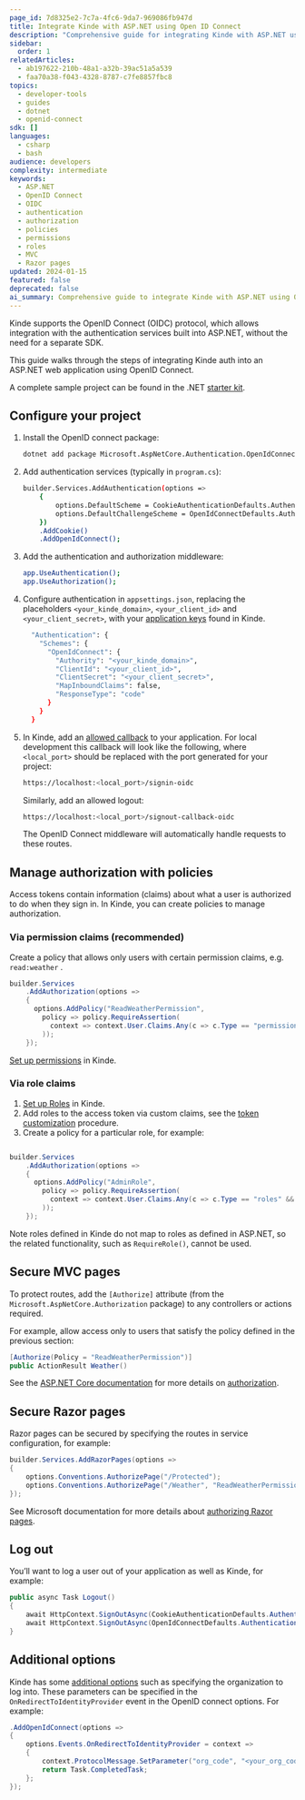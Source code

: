 ```yaml
---
page_id: 7d8325e2-7c7a-4fc6-9da7-969086fb947d
title: Integrate Kinde with ASP.NET using Open ID Connect
description: "Comprehensive guide for integrating Kinde with ASP.NET using OpenID Connect including authentication setup, authorization policies, and secure route protection for MVC and Razor pages."
sidebar:
  order: 1
relatedArticles:
  - ab197622-210b-48a1-a32b-39ac51a5a539
  - faa70a38-f043-4328-8787-c7fe8857fbc8
topics:
  - developer-tools
  - guides
  - dotnet
  - openid-connect
sdk: []
languages:
  - csharp
  - bash
audience: developers
complexity: intermediate
keywords:
  - ASP.NET
  - OpenID Connect
  - OIDC
  - authentication
  - authorization
  - policies
  - permissions
  - roles
  - MVC
  - Razor pages
updated: 2024-01-15
featured: false
deprecated: false
ai_summary: Comprehensive guide to integrate Kinde with ASP.NET using OpenID Connect including authentication setup, authorization policies, and secure route protection for MVC and Razor pages.
---
```


Kinde supports the OpenID Connect (OIDC) protocol, which allows integration with the authentication services built into ASP.NET, without the need for a separate SDK.

This guide walks through the steps of integrating Kinde auth into an ASP.NET web application using OpenID Connect.

A complete sample project can be found in the .NET [starter kit](https://github.com/kinde-starter-kits/dotnet-starter-kit/).

## Configure your project

1. Install the OpenID connect package:
    
    ```bash
    dotnet add package Microsoft.AspNetCore.Authentication.OpenIdConnect
    ```
    
2. Add authentication services (typically in `program.cs`):
    
    ```bash
    builder.Services.AddAuthentication(options =>
        {
            options.DefaultScheme = CookieAuthenticationDefaults.AuthenticationScheme;
            options.DefaultChallengeScheme = OpenIdConnectDefaults.AuthenticationScheme;
        })
        .AddCookie()
        .AddOpenIdConnect();
    ```
    
3. Add the authentication and authorization middleware:
    
    ```bash
    app.UseAuthentication();
    app.UseAuthorization();
    ```
    
4. Configure authentication in `appsettings.json`, replacing the placeholders `<your_kinde_domain>`, `<your_client_id>` and `<your_client_secret>`, with your [application keys](/get-started/connect/getting-app-keys/) found in Kinde. 
    
    ```bash
      "Authentication": {
        "Schemes": {
          "OpenIdConnect": {
            "Authority": "<your_kinde_domain>",
            "ClientId": "<your_client_id>",
            "ClientSecret": "<your_client_secret>",
            "MapInboundClaims": false,
            "ResponseType": "code"
          }
        }
      }
    ```
    
5. In Kinde, add an [allowed callback](/get-started/connect/callback-urls/#set-callback-urls) to your application.  For local development this callback will look like the following, where `<local_port>` should be replaced with the port generated for your project:
    
    ```bash
    https://localhost:<local_port>/signin-oidc
    ```
    
    Similarly, add an allowed logout:
    
    ```bash
    https://localhost:<local_port>/signout-callback-oidc
    ```
    
    The OpenID Connect middleware will automatically handle requests to these routes.
    

## Manage authorization with policies

Access tokens contain information (claims) about what a user is authorized to do when they sign in. In Kinde, you can create policies to manage authorization.

### Via permission claims (recommended)

Create a policy that allows only users with certain permission claims, e.g. `read:weather` .

```csharp
builder.Services
    .AddAuthorization(options =>
    {
      options.AddPolicy("ReadWeatherPermission",
        policy => policy.RequireAssertion(
          context => context.User.Claims.Any(c => c.Type == "permissions" && c.Value == "read:weather")
        ));
    });
```

[Set up permissions](/manage-users/roles-and-permissions/user-permissions/) in Kinde. 

### Via role claims

1. [Set up Roles](/manage-users/roles-and-permissions/user-permissions/) in Kinde.
2. Add roles to the access token via custom claims, see the [token customization](/build/tokens/token-customization/) procedure. 
3. Create a policy for a particular role, for example:

```csharp

builder.Services
    .AddAuthorization(options =>
    {
      options.AddPolicy("AdminRole",
        policy => policy.RequireAssertion(
          context => context.User.Claims.Any(c => c.Type == "roles" && c.Value == "admin")
        ));
    });
```

Note roles defined in Kinde do not map to roles as defined in ASP.NET, so the related functionality, such as `RequireRole()`, cannot be used.

## Secure MVC pages

To protect routes, add the `[Authorize]` attribute (from the `Microsoft.AspNetCore.Authorization` package) to any controllers or actions required. 

For example, allow access only to users that satisfy the policy defined in the previous section:

```csharp
[Authorize(Policy = "ReadWeatherPermission")]
public ActionResult Weather()
```

See the [ASP.NET Core documentation](http://ASP.NET) for more details on [authorization](https://learn.microsoft.com/en-us/aspnet/core/security/authorization/simple?view=aspnetcore-8.0#use-the-authorize-attribute).

## Secure Razor pages

Razor pages can be secured by specifying the routes in service configuration, for example:

```csharp
builder.Services.AddRazorPages(options =>
{
    options.Conventions.AuthorizePage("/Protected");
    options.Conventions.AuthorizePage("/Weather", "ReadWeatherPermission");
});
```

See Microsoft documentation for more details about [authorizing Razor pages](https://learn.microsoft.com/en-us/aspnet/core/security/authorization/razor-pages-authorization?view=aspnetcore-8.0).

## Log out

You’ll want to log a user out of your application as well as Kinde, for example:

```csharp
public async Task Logout()
{
    await HttpContext.SignOutAsync(CookieAuthenticationDefaults.AuthenticationScheme);
    await HttpContext.SignOutAsync(OpenIdConnectDefaults.AuthenticationScheme);
}
```

## Additional options

Kinde has some [additional options](/developer-tools/about/using-kinde-without-an-sdk/#request-parameters) such as specifying the organization to log into. These parameters can be specified in the `OnRedirectToIdentityProvider` event in the OpenID connect options.  For example:

```csharp
.AddOpenIdConnect(options =>
{
    options.Events.OnRedirectToIdentityProvider = context =>
    {
        context.ProtocolMessage.SetParameter("org_code", "<your_org_code>");
        return Task.CompletedTask;
    };
});
```
